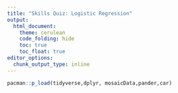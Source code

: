 ```yaml
---
title: "Skills Quiz: Logistic Regression"
output: 
  html_document:
    theme: cerulean
    code_folding: hide
    toc: true
    toc_float: true
editor_options: 
  chunk_output_type: inline
---
```


```r
pacman::p_load(tidyverse,dplyr, mosaicData,pander,car)
```


```r

```

